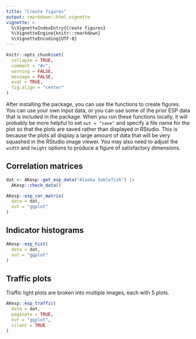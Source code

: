 ```yaml
---
title: "Create figures"
output: rmarkdown::html_vignette
vignette: >
  %\VignetteIndexEntry{Create figures}
  %\VignetteEngine{knitr::rmarkdown}
  %\VignetteEncoding{UTF-8}
---
```


```r
knitr::opts_chunk$set(
  collapse = TRUE,
  comment = "#>",
  warning = FALSE,
  message = FALSE,
  eval = TRUE,
  fig.align = "center"
)
```

After installing the package, you can use the functions to create figures. You can use your own input data, or you can use some of the prior ESP data that is included in the package. When you run these functions locally, it will probably be more helpful to set `out = "save"` and specify a file name for the plot so that the plots are saved rather than displayed in RStudio. This is because the plots all display a large amount of data that will be very squashed in the RStudio image viewer. You may also need to adjust the `width` and `height` options to produce a figure of satisfactory dimensions.

## Correlation matrices
```r
dat <- AKesp::get_esp_data("Alaska Sablefish") |>
  AKesp::check_data()

AKesp::esp_cor_matrix(
  data = dat,
  out = "ggplot"
)
```

## Indicator histograms
```r
AKesp::esp_hist(
  data = dat,
  out = "ggplot"
)
```

## Traffic plots
Traffic light plots are broken into multiple images, each with 5 plots.
```r
AKesp::esp_traffic(
  data = dat,
  paginate = TRUE,
  out = "ggplot",
  silent = TRUE
)
```
